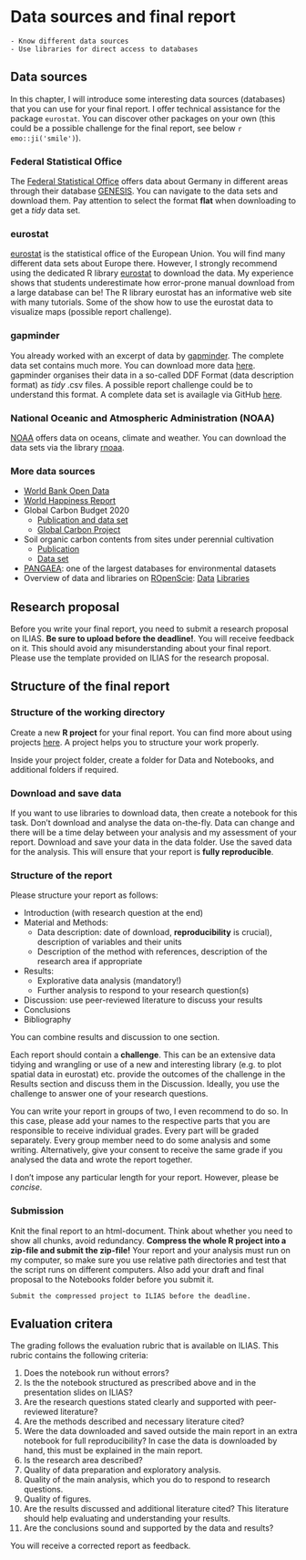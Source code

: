 # Data sources and final report {#daten-und-bericht}

```block
- Know different data sources
- Use libraries for direct access to databases
```

## Data sources

In this chapter, I will introduce some interesting data sources (databases) that you can use for your final report. I offer technical assistance for the package `eurostat`. You can discover other packages on your own (this could be a possible challenge for the final report, see below `r emo::ji('smile')`).


### Federal Statistical Office
The [Federal Statistical Office](https://www.destatis.de/EN/Home/_node.html) offers data about Germany in different areas through their database 
 [GENESIS](https://www-genesis.destatis.de/genesis/online?operation=previous&levelindex=&step=&titel=&levelid=&acceptscookies=false). You can navigate to the data sets and download them. Pay attention to select the format **flat** when downloading to get a *tidy* data set.

### eurostat
[eurostat](https://ec.europa.eu/eurostat) is the statistical office of the European Union. You will find many different data sets about Europe there. However, I strongly recommend using the dedicated R library [eurostat](http://ropengov.github.io/eurostat/index.html) to download the data. My experience shows that students underestimate how error-prone manual download from a large database can be! The R library eurostat has an informative web site with many tutorials. Some of the show how to use the eurostat data to visualize maps (possible report challenge). 


### gapminder
You already worked with an excerpt of data by [gapminder](https://www.gapminder.org). The complete data set contains much more. You can download more data [here](https://www.gapminder.org/data/). gapminder organises their data in a so-called DDF Format (data description format) as *tidy* .csv files. A possible report challenge could be to understand this format. A complete data set is availagle via GitHub [here](https://github.com/open-numbers/ddf--gapminder--systema_globalis).


### National Oceanic and Atmospheric Administration (NOAA)
[NOAA](https://www.noaa.gov/) offers data on oceans, climate and weather. You can download the data sets via the library  [rnoaa](https://docs.ropensci.org/rnoaa/).


### More data sources
- [World Bank Open Data](https://data.worldbank.org/)
- [World Happiness Report](https://worldhappiness.report/ed/2021/)
- Global Carbon Budget 2020
  - [Publication and data set](https://essd.copernicus.org/articles/12/3269/2020/)
  - [Global Carbon Project](https://www.globalcarbonproject.org/index.htm)
- Soil organic carbon contents from sites under perennial cultivation
  - [Publication](https://www.nature.com/articles/s41597-019-0062-1)
  - [Data set](https://figshare.com/articles/dataset/A_global_empirical_harmonised_dataset_of_Soil_Organic_Carbon_under_Perennial_Crops/7637210)
- [PANGAEA](https://www.pangaea.de/): one of the largest databases for environmental datasets
- Overview of data and libraries on [ROpenScie](https://ropensci.org/):
  [Data](https://github.com/ropensci-archive/opendata)
  [Libraries](https://ropensci.org/packages/data-access/)

## Research proposal
Before you write your final report, you need to submit a research proposal on ILIAS. **Be sure to upload before the deadline!**. You will receive feedback on it. This should avoid any misunderstanding about your final report. Please use the template provided on ILIAS for the research proposal.


## Structure of the final report
### Structure of the working directory
Create a new **R project** for your final report. You can find more about using projects [here](https://support.rstudio.com/hc/en-us/articles/200526207-Using-Projects). A project helps you to structure your work properly.

Inside your project folder, create a folder for Data and Notebooks, and additional folders if required.

### Download and save data
If you want to use libraries to download data, then create a notebook for this task. Don't download and analyse the data on-the-fly. Data can change and there will be a time delay between your analysis and my assessment of your report. Download and save your data in the data folder. Use the saved data for the analysis. This will ensure that your report is **fully reproducible**.

### Structure of the report
Please structure your report as follows:

  - Introduction (with research question at the end)
  - Material and Methods: 
      - Data description:
      date of download, **reproducibility** is crucial), description of variables and their units
      - Description of the method with references, description of the research area if appropriate 
  - Results: 
      - Explorative data analysis (mandatory!)
      - Further analysis to respond to your research question(s)
  - Discussion: use peer-reviewed literature to discuss your results
  - Conclusions
  - Bibliography
  
You can combine results and discussion to one section.

Each report should contain a **challenge**. This can be an extensive data tidying and wrangling or use of a new and interesting library (e.g. to plot spatial data in eurostat) etc. provide the outcomes of the challenge in the Results section and discuss them in the Discussion. Ideally, you use the challenge to answer one of your research questions. 

You can write your report in groups of two, I even recommend to do so. In this case, please add your names to the respective parts that you are responsible to receive individual grades. Every part will be graded separately. Every group member need to do some analysis and some writing. Alternatively, give your consent to receive the same grade if you analysed the data and wrote the report together.

I don't impose any particular length for your report. However, please be *concise*.

### Submission
Knit the final report to an html-document. Think about whether you need to show all chunks, avoid redundancy. **Compress the whole R project into a zip-file and submit the zip-file!** Your report and your analysis must run on my computer, so make sure you use relative path directories and test that the script runs on different computers. Also add your draft and final proposal to the Notebooks folder before you submit it.



```block
Submit the compressed project to ILIAS before the deadline.
```

## Evaluation critera
The grading follows the evaluation rubric that is available on ILIAS. This rubric contains the following criteria:

1. Does the notebook run without errors?
1. Is the the notebook structured as prescribed above and in the presentation slides on ILIAS?
1. Are the research questions stated clearly and supported with peer-reviewed literature?
1. Are the methods described and necessary literature cited?
1. Were the data downloaded and saved outside the main report in an extra notebook for full reproducibility? In case the data is downloaded by hand, this must be explained in the main report.
1. Is the research area described?
1. Quality of data preparation and exploratory analysis.
1. Quality of the main analysis, which you do to respond to research questions.
1. Quality of figures.
1. Are the results discussed and additional literature cited? This literature should help evaluating and understanding your results.
1. Are the conclusions sound and supported by the data and results?


You will receive a corrected report as feedback.
